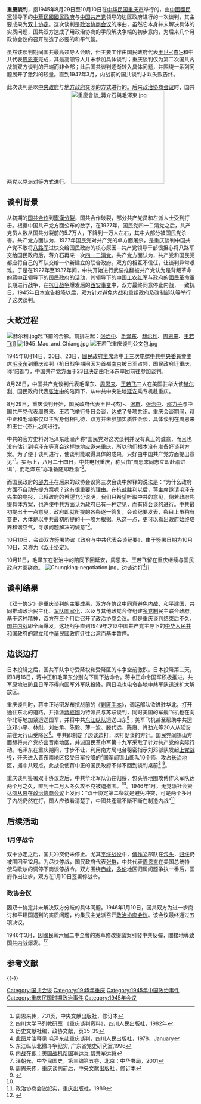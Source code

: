 {{国共谈判史}}
'''重慶談判'''，指1945年8月29日至10月10日在[[中華民國大陸時期|中华民国]][[重庆市_(中华民国)|重庆市]]举行的，由[[中國國民黨|中國國民黨]]领导下的[[中華民國|中華民國]][[國民政府|國民政府]]与[[中国共产党|中国共产党]]领导的边区政府进行的一次谈判，其主要成果为[[双十协定|双十协定]]。这次谈判是[[政治协商会议|政治协商会议]]的序曲，虽然它本身并未解决具体的实质问题，国共双方达成了用政治协商的手段解决争端的初步意向，为后来几个月政协会议的召开制造了必要的和平气氛。

虽然该谈判期间国共最高领导人会晤，但主要工作由国民政府代表[[王世杰_(中華民國)|王世-{杰}-]]和中共代表[[周恩来|周恩来]]完成，其最高领导人并未参加具体谈判；重庆谈判仅为第二次国共内战前双方谈判的开端而非全部；此后国共谈判逐渐转入具体问题，并围绕一系列问题展开了激烈的较量。直到1947年3月，内战前的国共谈判才以失败告终。

此次谈判是以[[中央政府|中央政府]]与[[地方政府|地方政府]]交涉的方式进行的。后来[[政治协商会议|政治协商会议]]时，国共两党以党派对等方式进行。
[[File:重慶會談_蔣介石與毛澤東.jpg|250px]]

==谈判背景==
{{main|1945年国共冲突|向北发展，向南防御}}
从初期的[[国共合作|国共合作]]到[[寧漢分裂|寧漢分裂]]，国共合作破裂，部分共产党员和左派人士受到打击。根据中国共产党方面公布的数字，在1927年，国民党四一二清党之后，共产党员人数从国共分裂前的5.7万人，下降到一万人左右，其中大部分被国民党杀害。共产党方面认为，1927年国民党对共产党的单方面屠杀，是重庆谈判中国共产党不敢将[[八路军|八路军]]过快交给国民政府的核心原因--共产党领导干部很担心将八路军交给国民政府后，蒋介石再来一次[[四一二清党|四一二清党]]。共产党方面认为，共产党和国民党都应将自己的军队交给一个新建立的联合政府。双方的相互不信任，让谈判异常艰难。于是在1927年至1937年间，中共开始进行武装推翻被共产党认为是背叛革命的[[蔣中正|蔣中正]]领导下的国民政府的活动，其领导下的[[中国工农红军|中国工农红军]]与政府的[[國民革命軍|國民革命軍]]长期进行战争，在[[中國抗日戰爭|抗日战争]]爆发后的[[西安事变|西安事变]]中，双方最终同意停止内战，一致抗日。1945年[[日本|日本]]宣告投降以后，双方针对避免内战和重组政府及改制部队等举行了这次谈判。

==大致过程==
<!-- 注释出：[[File:Mao_and_Chiang1945.jpg|thumb]]摄于[[曾家岩50号|曾家岩50号]]。右起：[[毛泽东|毛泽东]]、[[王世杰|王世杰]]、[[张群|张群]]、[[蒋中正|蒋中正]]、[[蒋经国|蒋经国]]、[[赫尔利|赫尔利]]]] -->
[[File:赫尔利.jpg|thumb]]起飞前的合影。前排左起：[[张治中|张治中]]、[[毛泽东|毛泽东]]、[[赫尔利|赫尔利]]、[[周恩来|周恩来]]、[[王若飞|王若飞]]]]
[[File:1945_Mao_and_Chiang.jpg|thumb]]
[[File:王若飞重庆谈判公文包.jpg|thumb]]

1945年8月14日、20日、23日，[[國民政府主席|國民政府主席]]蔣中正三次[[电报|电邀]][[中国共产党中央委员会|中共中央委員會]]主席[[毛泽东|毛泽东]]到[[重庆市_(中华民国)|重庆]]谈判（抗日战争期间因为首都[[南京市_(中华民国)|南京]]被日军占领，国民政府迁重庆，称“陪都”），中国共产党方面于23日决定由毛泽东率团前往参加谈判。

8月28日，中国共产党谈判代表毛泽东、[[周恩来|周恩来]]、[[王若飞|王若飞]]三人在美国驻华大使[[赫尔利|赫尔利]]、国民政府代表[[张治中|张治中]]的陪同下，从中共中央驻地[[延安|延安]]乘专机赴重庆。

8月29日，重庆谈判开始，国民政府代表王世-{杰}-、[[张群|张群]]、[[张治中|张治中]]、[[邵力子|邵力子]]与中国共产党代表周恩来、王若飞举行多日会谈，达成了多项共识。重庆会谈期间，蒋中正和毛泽东仅以主客身份相礼待，双方并未参加实质性会谈，具体谈判在周恩来和王世-{杰}-之间进行。

中共的官方史料对毛泽东赴渝声称“国民党对这次谈判并没有真正的诚意，而且也没有估计到毛泽东等真会这样快地应邀来重庆，所以他们根本没有准备好谈判方案。为了便于谈判进行，使谈判能取得具体的成果，只好由中国共产党方面提出意见”<ref>周恩来传，731页，中央文献出版社，修订本</ref>。实际上，八月二十四日，中共电报重庆，称只由“周恩来同志立即赴渝进谒”，而毛泽东“亦准备随即赴渝”<ref>四川大学马列教研室 《重庆谈判资料》，四川人民出版社，1982年</ref>。

而国民政府的[[邵力子|邵力子]]在后来的政协会议第三次会谈中解释的说法是：“为什么政府方面不自动先提方案呢？这有很重要的理由。在抗战胜利以后，蒋主席邀请毛泽东先生的电报，已将政府的希望充分说明，我们只希望听取中共的意见，倘若政府先提具体方案，也许使中共方面认为政府已有一种定见，而有碍会谈的进行。中共最初提出十一点意见，政府即就所提的各条逐一答复，会谈纪要发表，条目上虽稍有变更，大体是以中共最初所提的十一项为根据。从这一点，更可以看出政府始终培养和谐空气，寻求问题解决的诚意”<ref>历史文献社编，政协文献，页35-39</ref>。

10月10日，会谈双方签署协议《政府与中共代表会谈纪要》，由于签署日期为10月10日，又称为《[[双十协定|双十协定]]》。

10月11日，毛泽东在张治中的陪同下回延安，周恩来、王若飞留在重庆继续与国民政府方面磋商。
[[File:Chungking-negotiation.jpg|thumb]]，边谈边打<ref>此图片注释见 毛泽东赴重庆谈判，四川人民出版社，1978，January</ref>]]

==谈判结果==
《双十协定》是重庆谈判的主要成果，双方在协议中同意避免内战、和平建国，共同推动政治民主化、[[军队国家化|军队国家化]]，以及与其他政党合作组建[[多党制|多党制]]民主联合政府。基于这种精神，双方在三个月后召开了[[政治协商会议|政治协商会议]]。但是重庆谈判结束后不久，[[国共内战|国共内战]]即全面爆发，这场战争直到1949年才以中国共产党主导下的[[中华人民共和国|中华人民共和国]]政府的建立和[[中華民國|中華民國]]政府迁往[[台湾|台湾]]而基本暂停。

==边谈边打==
{{main|1945年国共冲突}}

日本投降之后，国共军队争夺受降权和受降区的斗争空前激烈。日本投降第二天，即8月16日，蒋中正和毛泽东分别向下属下达命令。蒋中正命令国军积极推进，共军原地驻防且日军不得向国军外军队投降。同日毛也电令各地中共军队迅速扩大解放区。

重庆谈判时，蒋中正秘密发布抗战前的《[[剿匪手本|剿匪手本]]》，调运部队欲进驻华北，打开通往东北的道路，并指派[[蔣經國|蔣經國]]为特派员与苏联谈判，同时美国的军舰飞机也在向华北等地加紧运送国军，并将中共[[东江纵队|东江纵队]]运送山东<ref>东江纵队北撤斗争纪实, 广东省党史研究室,1996</ref>；美军飞机甚至帮助中共运送邓小平、林彪、刘伯承、陈毅、薄一波、滕代远、陈赓、肖劲光等20人从延安前往太行山受降区<ref>[http://history.financeun.com/news/2008828/1503257889.shtml 内战在即：美国战机帮国军运兵 帮共军运将]{{dead link|date=2018年4月 |bot=InternetArchiveBot |fix-attempted=yes }} </ref>。中共即制定了边谈边打，以打促谈的方针。国民党阎锡山方面想将共产党挤出晋南地区，并派国民革命军第十九军采取了针对共产党的实际行动。毛泽东在重庆期间，寸步不让，利用南方局电台秘密指示刘邓部队发起[[上党战役|上党战役]]，歼灭进入晋东南地区接受日军投降的<ref name="#1">汪朝光，中华民国史，第三编第五卷，北京：中华书局，2001</ref>国军阎锡山部队10个师，攻占[[長治市|长治]]地区，据中共观点，此战役使蒋中正的国民政府不得不回到谈判桌前<ref>周恩来传，重庆谈判前后，中央文献出版社，修订本</ref> <ref>{{Cite web |url=http://news.163.com/06/0215/17/2A140CPO00011MSF.html |title=1945年日本投降后中国共产党挺进东北揭秘 |access-date=2009-05-06 |archive-url=https://web.archive.org/web/20060923143357/http://news.163.com/06/0215/17/2A140CPO00011MSF.html |archive-date=2006-09-23 |dead-url=yes }}</ref>。

重庆谈判签署双十协议之后，中共华北军队仍在归绥，包头等地围攻傅作义军队达两个月之久，直到十二月入冬久攻不克被迫撤围。<ref name="#1"/>。1946年1月，无党派社会贤达[[邵从恩|邵从恩]]在[[政治协商会议|政治协商会议]]上发问：“双十协定第二条就是避免冲突，可是两个多月了内战仍然在打，国人应该看清楚了，中國共產黨不斷不斷在制造内战”<ref>政治协商会议纪实，重庆出版社，1989</ref>

==后续活动==
===1月停战令===
{{main|1月停战令}}
双十协定之后，国共冲突仍未停止。尤其[[平绥战役|平绥战役]]中，[[傅作义|傅作义]]部队在[[包头|包头]]，[[归绥|归绥]]仍被围困至12月。为尽快停战，国民政府代表[[张群|张群]]，中共代表[[周恩来|周恩来]]在美国总统特使马歇尔的调停下商谈停战令。双方围绕[[赤峰|赤峰]]，[[多伦|多伦]]地区归属问题争执一番后，国府作出让步，双方在1月10日签署停战令。

===政协会议===
因双十协定并未解决双方分歧的具体问题。1946年1月10日，国共双方为进一步商讨和平建国遇到的实质问题，约集民主党派召开[[政治协商会议|政治协商会议]]。该会议最终通过五项决议。

1946年3月，因國民黨六屆二中全會的憲草修改提議案引發中共反彈，間接地導致[[第二次國共內戰|国共内战]]爆发。<ref>{{Cite web|title=国民党六届二中全会研究_爱学术|url=https://www.ixueshu.com/download/e0734c1c8e70b223318947a18e7f9386.html|accessdate=2019-08-10|work=www.ixueshu.com|archive-date=2021-05-07|archive-url=https://web.archive.org/web/20210507134007/https://www.ixueshu.com/download/e0734c1c8e70b223318947a18e7f9386.html|dead-url=no}}</ref>
==参考文献==
{{Reflist|2}}

{{-}}

{{第二次国共内战}}
{{国共摩擦}}
{{蔣中正}}

[[Category:国共会谈|Category:国共会谈]]
[[Category:1945年重庆|Category:1945年重庆]]
[[Category:1945年中国政治事件|Category:1945年中国政治事件]]
[[Category:重庆民国时期政治事件|Category:重庆民国时期政治事件]]
[[Category:1945年会议|Category:1945年会议]]